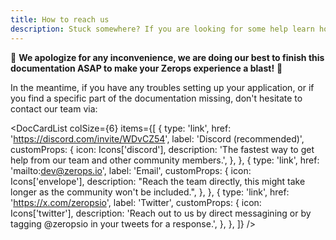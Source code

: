 ```yaml
---
title: How to reach us
description: Stuck somewhere? If you are looking for some help learn how you can reach to us with ease.
---
```



:construction: **We apologize for any inconvenience, we are doing our best to finish this documentation ASAP to make your Zerops experience a blast!** :construction:

In the meantime, if you have any troubles setting up your application, or if you find a specific part of the documentation missing, don't hesitate to contact our team via:

<DocCardList
  colSize={6}
  items={[
    {
      type: 'link',
      href: 'https://discord.com/invite/WDvCZ54',
      label: 'Discord (recommended)',
      customProps: {
        icon: Icons['discord'],
        description:
          'The fastest way to get help from our team and other community members.',
      },
    },
    {
      type: 'link',
      href: 'mailto:dev@zerops.io',
      label: 'Email',
      customProps: {
        icon: Icons['envelope'],
        description:
          "Reach the team directly, this might take longer as the community won't be included.",
      },
    },
    {
      type: 'link',
      href: 'https://x.com/zeropsio',
      label: 'Twitter',
      customProps: {
        icon: Icons['twitter'],
        description:
          'Reach out to us by direct messagining or by tagging @zeropsio in your tweets for a response.',
      },
    },
  ]}
/>

